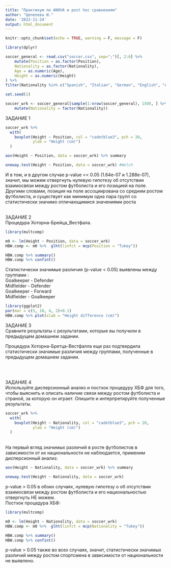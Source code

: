 ---
title: "Практикум по ANOVA и post hoc сравнениям"
author: "Цепелева И."
date: '2022-11-24'
output: html_document
---

```{r setup, include=FALSE}
knitr::opts_chunk$set(echo = TRUE, warning = F, message = F)
```


```{r}
library(dplyr)

soccer_general <- read.csv("soccer.csv", sep=";")[, 2:6] %>% 
    mutate(Position = as.factor(Position), 
    Nationality = as.factor(Nationality), 
    Age = as.numeric(Age), 
    Height = as.numeric(Height)
) %>% 
filter(Nationality %in% c("Spanish", "Italian", "German", "English", "Argentinian")) 

set.seed(1) 

soccer_wrk <- soccer_general[sample(1:nrow(soccer_general), 150), ] %>% 
    mutate(Nationality = factor(Nationality))
```
ЗАДАНИЕ 1
```{r}
soccer_wrk %>%
  with(
    boxplot(Height ~ Position, col = "cadetblue3", pch = 20,
            ylab = "Height (cm)")
  )
```

```{r}
aov(Height ~ Position, data = soccer_wrk) %>% summary
```

```{r}
oneway.test(Height ~ Position, data = soccer_wrk) #Welch
```
И в том, и в другом случае p-value << 0.05 (1.64e-07 и 1.288e-07), значит, мы можем отвергнуть нулевую гипотезу об отсутствии взаимосвязи между ростом футболиста и его позицией на поле. Другими словами, позиция на поле ассоциирована со средним ростом футболиста, и существует как минимум одна пара групп со статистически значимо отличающимися значениями роста

<br>
ЗАДАНИЕ 2 <br>
Процедура Хоторна-Брейца_Вестфала.
```{r}
library(multcomp)

m0 <- lm(Height ~ Position, data = soccer_wrk)
HBW.comp <- m0 %>%  glht(linfct = mcp(Position = "Tukey"))

HBW.comp %>% summary()
HBW.comp %>% confint()
```
Cтатистически значимые различия (p-value < 0.05) выявлены между группами : <br>
Goalkeeper - Defender <br>
Midfielder - Defender <br>
Goalkeeper - Forward <br>
Midfielder - Goalkeeper <br>

```{r}
library(ggplot2)
par(mar = c(5, 10, 4, 2)+0.1)
HBW.comp %>% plot(xlab = "Height difference (cm)")
```
ЗАДАНИЕ 3<br>
Сравните результаты с результатами, которые вы получили в предыдущем домашнем задании.<br>

Процедура Хоторна-Бретца-Вестфалла еще раз подтвердила статистически значимые различия между группами, полученные в предыдущем домашнем задании.

<br>
<br>

ЗАДАНИЕ 4 <br>
Используйте дисперсионный анализ и постхок процедуру ХБФ для того, чтобы выяснить и описать наличие связи между ростом футболиста и страной, за которую он играет. Опишите и интерпретируйте полученные результаты.

```{r}
soccer_wrk %>%
  with(
    boxplot(Height ~ Nationality, col = "cadetblue3", pch = 20,
            ylab = "Height (cm)")
  )
```
<br>
На первый вгляд значимых различий в росте футболистов в зависимости от их национальности не наблюдается, применим дисперсионный анализ:


```{r}
aov(Height ~ Nationality, data = soccer_wrk) %>% summary
```

```{r}
oneway.test(Height ~ Nationality, data = soccer_wrk)
```
p-value > 0.05 в обоих случаях, нулевую гипотезу о об отсутствии взаимосвязи между ростом футболиста и его национальностью отвергнуть НЕ можем.
<br>
Постхок процедура ХБФ:
```{r}
library(multcomp)

m0 <- lm(Height ~ Nationality, data = soccer_wrk)
HBW.comp <- m0 %>%  glht(linfct = mcp(Nationality = "Tukey"))

HBW.comp %>% summary()
HBW.comp %>% confint()
```
p-value > 0.05 также во всех случаях, значит, статистически значимых различий между ростом спортсмена в зависимости от национальности не выявлено.